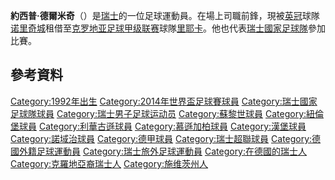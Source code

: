 
{{expand|time=2014-06-17T08:09:35+00:00}}

{{noteta|G1=足球|G2=uefa|G3=FAcup
|1=zh-hans:德尔米奇;zh-hk:迪米斯;zh-tw:德爾米奇;
|2=zh-hans:里耶卡;zh-hk:列積卡;zh-tw:里耶卡;
}}
{{Infobox football biography
| name           = 約西普·德爾米奇<br />Josip Drmić
| image = SWE-SWI (13) (cropped).jpg
| image_size = 
| caption        = 
| fullname       = Josip Drmić<ref>{{cite news| title = 2014 FIFA World Cup Brazil: List of Players| url = http://www.fifadata.com/document/fwc/2014/pdf/fwc_2014_squadlists.pdf| publisher = FIFA| format = PDF| page = 30| date = 11 June 2014| accessdate = 25 June 2014| archive-date = 2016-03-03| archive-url = https://web.archive.org/web/20160303225656/http://www.fifadata.com/document/fwc/2014/pdf/fwc_2014_squadlists.pdf| dead-url = no}}</ref>
| birth_date     = {{birth date and age|1992|8|8|df=y}}
| birth_place    = 瑞士[[拉亨_(瑞士)|拉亨]]
| height         = {{height|m=1.81}}
| position       = [[前鋒_(足球)|前鋒]]
| currentclub = [[里耶卡足球俱乐部|里耶卡]] ([[诺里奇城足球俱乐部|诺里奇城]]外借)
| clubnumber = 18
| youthyears1    = 2001–2009
| youthclubs1    = [[蘇黎世足球俱樂部|蘇黎世]]
| years1         = 2009–2011
| clubs1         = [[蘇黎世足球俱樂部|蘇黎世二隊]]
| caps1          = 26
| goals1         = 26
| years2         = 2010–2013
| clubs2         = [[蘇黎世足球俱樂部|蘇黎世]]
| caps2          = 62
| goals2         = 18
| years3         = 2013–2014
| clubs3         = [[紐倫堡足球會|紐倫堡]]
| caps3          = 33
| goals3         = 17
| years4         = 2014–2015
| clubs4         = [[拜耳勒沃庫森足球俱樂部|勒沃庫森]]
| caps4          = 25
| goals4         = 6
| years5         = 2015–2019
| clubs5         = [[门兴格拉德巴赫足球俱乐部|门兴格拉德巴赫]]
| caps5          = 41
| goals5         = 6
| years6         = 2016
| clubs6         = → [[汉堡体育俱乐部|汉堡]] (外借)
| caps6          = 6<!--Bundesliga ONLY!-->
| goals6         = 1
| years8 = 2019–
| clubs8 = [[诺里奇城足球俱乐部|诺里奇城]]
| caps8 = 21
| goals8 = 1
| years9 = 2021–
| clubs9 = → [[里耶卡足球俱乐部|里耶卡]] (外借)
| caps9 = 26
| goals9 = 16
| nationalyears1 = 2010
| nationalteam1  = [[瑞士18歲以下國家足球隊|瑞士U18]]
| nationalcaps1  = 1
| nationalgoals1 = 0
| nationalyears2 = 2010–2011
| nationalteam2  = [[瑞士19歲以下國家足球隊|瑞士U19]]
| nationalcaps2  = 7
| nationalgoals2 = 6
| nationalyears3 = 2011–2013
| nationalteam3  = [[瑞士21歲以下國家足球隊|瑞士U21]]
| nationalcaps3  = 11
| nationalgoals3 = 6
| nationalyears4 = 2012
| nationalteam4  = [[瑞士23歲以下國家足球隊|瑞士U23]]
| nationalcaps4  = 3
| nationalgoals4 = 0
| nationalyears5 = 2012–
| nationalteam5  = [[瑞士國家足球隊|瑞士]]
| nationalcaps5  = 35
| nationalgoals5 = 10
| pcupdate       = 2021年10月20日
| ntupdate       = 2019年6月9日
}}

'''約西普·德爾米奇'''（{{Lang-de|'''Josip Drmić'''}}）是[[瑞士|瑞士]]的一位足球運動員。在場上司職前鋒，現被[[英冠|英冠]]球隊[[诺里奇城足球俱乐部|诺里奇城]]租借至[[克罗地亚足球甲级联赛|克罗地亚足球甲级联赛]]球隊[[里耶卡足球俱乐部|里耶卡]]。他也代表[[瑞士國家足球隊|瑞士國家足球隊]]參加比賽。

==參考資料== 
{{reflist}}

<!--{{諾域治球員名單}}-->
{{2014年世界杯足球赛瑞士参赛名单}}
{{2018年世界盃足球賽瑞士參賽名單}}

{{DEFAULTSORT:Drmic, Josip}}
[[Category:1992年出生|Category:1992年出生]]
[[Category:2014年世界盃足球賽球員|Category:2014年世界盃足球賽球員]]
[[Category:瑞士國家足球隊球員|Category:瑞士國家足球隊球員]]
[[Category:瑞士男子足球运动员|Category:瑞士男子足球运动员]]
[[Category:蘇黎世球員|Category:蘇黎世球員]]
[[Category:紐倫堡球員|Category:紐倫堡球員]]
[[Category:利華古遜球員|Category:利華古遜球員]]
[[Category:慕遜加柏球員|Category:慕遜加柏球員]]
[[Category:漢堡球員|Category:漢堡球員]]
[[Category:諾域治球員|Category:諾域治球員]]
[[Category:德甲球員|Category:德甲球員]]
[[Category:瑞士超聯球員|Category:瑞士超聯球員]]
[[Category:德國外籍足球運動員|Category:德國外籍足球運動員]]
[[Category:瑞士旅外足球運動員|Category:瑞士旅外足球運動員]]
[[Category:在德國的瑞士人|Category:在德國的瑞士人]]
[[Category:克羅地亞裔瑞士人|Category:克羅地亞裔瑞士人]]
[[Category:施维茨州人|Category:施维茨州人]]